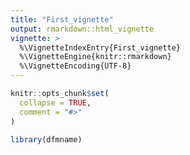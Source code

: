 ```yaml
---
title: "First_vignette"
output: rmarkdown::html_vignette
vignette: >
  %\VignetteIndexEntry{First_vignette}
  %\VignetteEngine{knitr::rmarkdown}
  %\VignetteEncoding{UTF-8}
---
```


```r
knitr::opts_chunk$set(
  collapse = TRUE,
  comment = "#>"
)
```

```r
library(dfmname)
```
